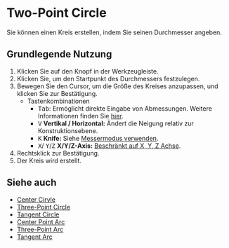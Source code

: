 
# Two-Point Circle

<Reference shortcut='' command='Two-Point Circle' button='Werkzeugleiste' />

Sie können einen Kreis erstellen, indem Sie seinen Durchmesser angeben.

## Grundlegende Nutzung

1. Klicken Sie auf den <ButtonIcon type="button-two-point-circle" /> Knopf in der Werkzeugleiste.
2. Klicken Sie, um den Startpunkt des Durchmessers festzulegen.
3. Bewegen Sie den Cursor, um die Größe des Kreises anzupassen, und klicken Sie zur Bestätigung.
   - <Kst>Tastenkombinationen</Kst>
      - <kbd>Tab</kbd>: Ermöglicht direkte Eingabe von Abmessungen. Weitere Informationen finden Sie [hier](./sketching-essentials#specify-dimensions-numerically).
      - <kbd>V</kbd> **Vertikal / Horizontal:** Ändert die Neigung relativ zur Konstruktionsebene.
      - <kbd>K</kbd> **Knife:** Siehe [Messermodus verwenden](./sketching-essentials#use-knife-mode).
      - <kbd>X</kbd>/ <kbd>Y</kbd>/<kbd>Z</kbd> **X/Y/Z-Axis:** [Beschränkt auf X, Y, Z Achse](./sketching-essentials#constrain-to-an-axis).
4. Rechtsklick zur Bestätigung.
5. Der Kreis wird erstellt.


<VideoPlayer fileName="two-point-circle"/>

## Siehe auch
- [Center Cirvle](./center-circle)
- [Three-Point Circle](./three-point-circle)
- [Tangent Circle](./tangent-circle)
- [Center Point Arc](./center-point-arc)
- [Three-Point Arc](./three-point-arc)
- [Tangent Arc](./tangent-arc)